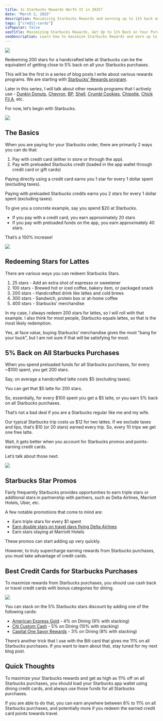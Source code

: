```yaml
---
title: Is Starbucks Rewards Worth It in 2025?
date: "March 2, 2025"
description: Maximizing Starbucks Rewards and earning up to 11% back on all purchases.
tags: ["credit-cards"]
isPopular: false
seoTitle: Maximizing Starbucks Rewards, Get Up to 11% Back on Your Purchases.
seoDescription: Learn how to maximize Starbucks Rewards and earn up to 11% back on all purchases. Discover the best strategies, including preloaded funds, star promos, and top credit cards to stack rewards for free lattes and more.
---
```

![](https://ds0fmzhunbzyk.cloudfront.net/starbucks_2x_earned_stars.jpg)

Redeeming 200 stars for a handcrafted latte at Starbucks can be the equivalent of getting close to 5% back on all your Starbucks purchases. 

This will be the first in a series of blog posts I write about various rewards programs. We are starting with [Starbucks’ Rewards program](https://www.starbucks.com/rewards).

Later in this series, I will talk about other rewards programs that I actively use \- [Dunkin Donuts](https://www.dunkindonuts.com/en/dunkinrewards), [Chevron](https://www.chevrontexacorewards.com/), [BP](https://www.bp.com/en_us/united-states/home/products-and-services/earnify.html), [Shell](https://www.shell.us/rewards-and-savings/fuel-rewards.html), [Crumbl Cookies](https://crumblcookies.com/rewards), [Chipotle](https://www.chipotle.com/rewards), [Chick Fil A](https://www.chick-fil-a.com/one), etc. 

For now, let’s begin with Starbucks. 

![](https://ds0fmzhunbzyk.cloudfront.net/starbucks_add_to_wallet.jpg)

## The Basics

When you are paying for your Starbucks order, there are primarily 2 ways you can do that: 

1. Pay with credit card (either in store or through the app).   
2. Pay with preloaded Starbucks credit (loaded in the app wallet through credit card or gift cards)

Paying directly using a credit card earns you 1 star for every 1 dollar spent (excluding taxes).

Paying with preloaded Starbucks credits earns you 2 stars for every 1 dollar spent (excluding taxes). 

To give you a concrete example, say you spend $20 at Starbucks. 

* If you pay with a credit card, you earn approximately 20 stars  
* If you pay with preloaded funds on the app, you earn approximately 40 stars. 

That’s a 100% increase\! 

![](https://ds0fmzhunbzyk.cloudfront.net/starbucks_redeem_rewards.jpg)

## Redeeming Stars for Lattes

There are various ways you can redeem Starbucks Stars. 

1. 25 stars \- Add an extra shot of espresso or sweetener  
2. 100 stars \- Brewed hot or iced coffee, bakery item, or packaged snack  
3. 200 stars \- Handcrafted drink like lattes and cold brews  
4. 300 stars \- Sandwich, protein box or at-home coffee  
5. 400 stars \- Starbucks’ merchandise

In my case, I always redeem 200 stars for lattes, so I will roll with that example. I also think for most people, Starbucks equals lattes, so that is the most likely redemption. 

Yes, at face value, buying Starbucks’ merchandise gives the most “bang for your buck”, but I am not sure if that will be satisfying for most. 

## 5% Back on All Starbucks Purchases

When you spend preloaded funds for all Starbucks purchases, for every \~$100 spent, you get 200 stars. 

Say, on average a handcrafted latte costs $5 (excluding taxes). 

You can get that $5 latte for 200 stars. 

So, essentially, for every $100 spent you get a $5 latte, or you earn 5% back on all Starbucks purchases. 

That’s not a bad deal if you are a Starbucks regular like me and my wife. 

Our typical Starbucks trip costs us $12 for two lattes. If we exclude taxes and tips, that’s $10 (or 20 stars) earned every trip. So, every 10 trips we get one free latte. 

Wait, it gets better when you account for Starbucks promos and points-earning credit cards. 

Let’s talk about those next. 

![](https://ds0fmzhunbzyk.cloudfront.net/starbucks-delta-promo.png)

## Starbucks Star Promos

Fairly frequently Starbucks provides opportunities to earn triple stars or additional stars in partnership with partners, such as Delta Airlines, Marriott Hotels, Uber, etc. 

A few notable promotions that come to mind are:

* Earn triple stars for every $1 spent   
* [Earn double stars on travel days flying Delta Airlines](https://www.deltastarbucks.com/content/starbucks/en/overview.html)  
* Earn stars staying at Marriott Hotels

These promos can start adding up very quickly. 

However, to truly supercharge earning rewards from Starbucks purchases, you must take advantage of credit cards. 

## Best Credit Cards for Starbucks Purchases

To maximize rewards from Starbucks purchases, you should use cash back or travel credit cards with bonus categories for dining. 

![](https://ds0fmzhunbzyk.cloudfront.net/credit-cards-photos/amex-gold.png)

You can stack on the 5% Starbucks stars discount by adding one of the following cards: 

* [American Express Gold](https://americanexpress.com/en-us/referral/gold-card?ref=MDIRTHku7w&xl=cp19) \- 4% on Dining (9% with stacking)  
* [Citi Custom Cash](https://www.citi.com/credit-cards/citi-custom-cash-credit-card?category=view-all-credit-cards&intc=citihpmenu~creditcards~vac&afc=1C2) \- 5% on Dining (10% with stacking)  
* [Capital One Savor Rewards](https://i.capitalone.com/GMEE0Fgpz) \- 3% on Dining (8% with stacking) 

There’s another trick that I use with the Bilt card that gives me 11% on all Starbucks purchases. If you want to learn about that, stay tuned for my next blog post. 

## Quick Thoughts

To maximize your Starbucks rewards and get as high as 11% off on all Starbucks purchases, you should load your Starbucks app wallet using dining credit cards, and always use those funds for all Starbucks purchases. 

If you are able to do that, you can earn anywhere between 8% to 11% on all Starbucks purchases, and potentially more if you redeem the earned credit card points towards travel. 